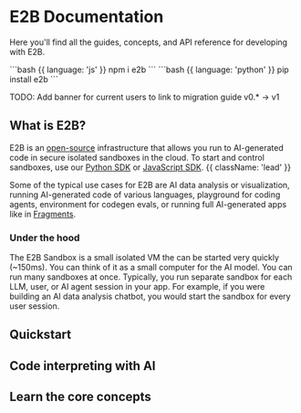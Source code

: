 

<HeroPattern />

# E2B Documentation
Here you'll find all the guides, concepts, and API reference for developing with E2B.

<CodeGroup isRunnable={false}>
```bash {{ language: 'js' }}
npm i e2b
```
```bash {{ language: 'python' }}
pip install e2b
```
</CodeGroup>

TODO: Add banner for current users to link to migration guide v0.* -> v1

## What is E2B?
E2B is an [open-source](https://github.com/e2b-dev) infrastructure that allows you run to AI-generated code in secure isolated sandboxes in the cloud.
To start and control sandboxes, use our [Python SDK](https://pypi.org/project/e2b/) or [JavaScript SDK](https://www.npmjs.com/package/e2b). {{ className: 'lead' }}

Some of the typical use cases for E2B are AI data analysis or visualization, running AI-generated code of various languages, playground for coding agents, environment for codegen evals, or running full AI-generated apps like in [Fragments](https://github.com/e2b-dev/fragments).

### Under the hood
The E2B Sandbox is a small isolated VM the can be started very quickly (~150ms). You can think of it as a small computer for the AI model. You can run many sandboxes at once. Typically, you run separate sandbox for each LLM, user, or AI agent session in your app.
For example, if you were building an AI data analysis chatbot, you would start the sandbox for every user session.


## Quickstart
<Quickstart/>

## Code interpreting with AI
<CodeInterpreting/>


## Learn the core concepts
<Concepts/>


